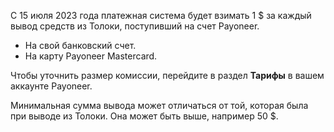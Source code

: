 <Note mode="restriction" title="Внимание">

С 15 июля 2023 года платежная система будет взимать 1 $ за каждый вывод средств из Толоки, поступивший на счет Payoneer.

</Note>

- На свой банковский счет.
- На карту Payoneer Mastercard.

Чтобы уточнить размер комиссии, перейдите в раздел **Тарифы** в вашем аккаунте Payoneer.

Минимальная сумма вывода может отличаться от той, которая была при выводе из Толоки. Она может быть выше, например 50 $.
